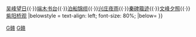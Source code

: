 {{Navbox
|name = 赣榆八景
|title = [[赣榆县|<font color="#FFFFFF">赣榆八景</font>]]
|titlestyle = background:#00a0D0;color:#FFFFFF;
|image =
|above = 
|state = {{{state<includeonly>|collapsed</includeonly>}}}
|group1 = 
|list1 =[[夹谷山|夹谷莺啼]]{{·}}[[大吴山|吴峰望日]]{{·}}[[子贡山|端木书台]]{{·}}[[泊船山|泊船锦缆]]{{·}}[[兴庄夜雨]]{{·}}[[秦山岛|秦碑籀迹]]{{·}}[[文峰塔 (赣榆县)|文峰夕照]]{{·}}[[紫阳桥观]]
|belowstyle = text-align: left; font-size: 80%;
|below=
}}
<noinclude>
[[Category:赣榆旅游|G赣]]
[[Category:赣榆模板|G赣]]
</noinclude>